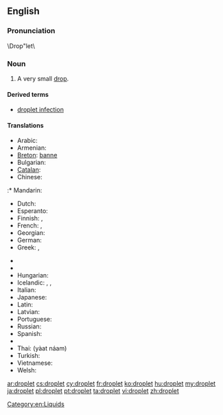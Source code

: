 ==English==
{{wikipedia}}

===Pronunciation===
\Drop"let\

===Noun===
{{en-noun}}

# A very small [[drop]].

====Derived terms====
* [[droplet infection]]

====Translations====
{{trans-top|very small drop}}
* Arabic: {{t|ar|قطيرة|f|tr=quṭáira}}
* Armenian: {{t|hy|փոքր կաթիլ|tr=pok'r kat'il}}
* [[Breton]]: [[banne]] {{m}}
* Bulgarian: {{t|bg|капчица|f|sc=Cyrl}}
* [[Catalan]]: {{t-|ca|goteta|f}}
* Chinese:
:* Mandarin: {{t|cmn|小滴|tr=xiǎodī|sc=Hani}}
* Dutch: {{t-|nl|druppeltje|n}}
* Esperanto: {{t|eo|guteto|xs=Esperanto}}
* Finnish: {{t+|fi|tippa}}, {{t+|fi|pisara}}
* French: {{t+|fr|gouttelette|f}}, {{t+|fr|goutte|f}}
* Georgian: {{t-|ka|წვეთი|tr=ts‘vet‘i|sc=Geor|xs=Georgian}}
* German: {{t+|de|Tröpfchen|n}}
* Greek: {{t+|el|σταγονίδιο|n|tr=stagonídio}}, {{t|el|σταλίτσα|f|tr=stalítsa}}
{{trans-mid}}
* {{trreq|he}}
* {{trreq|hi}}
* Hungarian: {{t-|hu|cseppecske}}
* Icelandic: {{t+|is|dropi|m}},  {{t|is|smádropi|m}},  {{t|is|smádropi|m}}
* Italian: {{t-|it|gocciolina|f}}
* Japanese: {{t|ja|小滴}}
* Latin: {{t|la|guttula|f}}
* Latvian: {{t|lv|lāse|f}}
* Portuguese: {{t|pt|gotinha}}
* Russian: {{t|ru|капелька|f|tr=kápel’ka}}
* Spanish: {{t|es|gotita|f}}
* {{trreq|sv}}
* Thai: {{Thai|[[หยาดน้ำ]]}} (yàat náam)
* Turkish: {{t+|tr|damlacık}}
* Vietnamese: {{t|vi|giọt nhỏ}}
* Welsh: {{t|cy|defnyn|m}}
{{trans-bottom}}

[[Category:en:Liquids]]

[[ar:droplet]]
[[cs:droplet]]
[[cy:droplet]]
[[fr:droplet]]
[[ko:droplet]]
[[hu:droplet]]
[[my:droplet]]
[[ja:droplet]]
[[pl:droplet]]
[[pt:droplet]]
[[ta:droplet]]
[[vi:droplet]]
[[zh:droplet]]